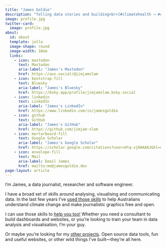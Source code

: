 ```yaml
---
title: "James Goldie"
description: "Telling data stories and building<br>[#climatehealth → #datajournalism]{style='font-size: 85%'}"
image: profile.jpg
twitter-card:
  image: profile.jpg
about:
  id: about
  template: jolla
  image-shape: round
  image-width: 10em
  links:
    - icon: mastodon
      text: Mastodon
      aria-label: "James's Mastodon"
      href: https://aus.social/@jimjamslam
    - icon: bootstrap-fill
      text: Bluesky
      aria-label: "James's Bluesky"
      href: https://bsky.app/profile/jimjamslam.bsky.social
    - icon: linkedin
      text: LinkedIn
      aria-label: "James's LinkedIn"
      href: https://www.linkedin.com/in/jamesgoldie
    - icon: github
      text: GitHub
      aria-label: "James's GitHub"
      href: https://github.com/jimjam-slam
    - icon: mortarboard-fill
      text: Google Scholar
      aria-label: "James's Google Scholar"
      href: https://scholar.google.com/citations?user=Otq-xj0AAAAJ&hl=en
    - icon: envelope-fill
      text: Mail
      aria-label: Email James
      href: mailto:me@jamesgoldie.dev
page-layout: article
---
```


:::::{.grid .homepage-block .column-body-outset}

::::{.g-col-lg-6 .g-col-12}
::: {#about}
:::
::::

::::{.g-col-lg-6 .g-col-12 .intro}
I'm James, a data journalist, researcher and software engineer.

I have a broad set of skills around analysing, visualising and communicating data. In the last few years I've [used those skills](/career/) to help Australians understand climate change and make journalistic graphics free and open.

I can use those skills to [help you too!](/services/) Whether you need a consultant to build dashboards and websites, or you're looking to train your team in data analysis and visualisation, I'm your guy.

Or maybe you're looking for my [other projects](/projects). Open source data tools, fun and useful websites, or other wild things I've built—they're all here.
::::

:::::


[Mastodon verification](https://aus.social/@jimjamslam){rel="me" style="display: none;"}
